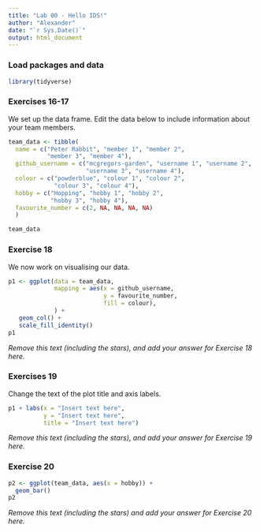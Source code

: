 ```yaml
---
title: "Lab 00 - Hello IDS!"
author: "Alexander"
date: "`r Sys.Date()`"
output: html_document
---
```


### Load packages and data

```r
library(tidyverse) 
```

### Exercises 16-17

We set up the data frame. Edit the data below to include information about your team members.

```r
team_data <- tibble(
  name = c("Peter Rabbit", "member 1", "member 2", 
           "member 3", "member 4"),
  github_username = c("mcgregors-garden", "username 1", "username 2", 
                      "username 3", "username 4"), 
  colour = c("powderblue", "colour 1", "colour 2", 
             "colour 3", "colour 4"),
  hobby = c("Hopping", "hobby 1", "hobby 2", 
            "hobby 3", "hobby 4"),
  favourite_number = c(2, NA, NA, NA, NA)
  )

team_data
```

### Exercise 18

We now work on visualising our data. 

```r
p1 <- ggplot(data = team_data, 
             mapping = aes(x = github_username, 
                           y = favourite_number,
                           fill = colour), 
             ) +
   geom_col() +
   scale_fill_identity()
p1
```


*Remove this text (including the stars), and add your answer for Exercise 18 here.*

### Exercises 19

Change the text of the plot title and axis labels.

```r
p1 + labs(x = "Insert text here", 
          y = "Insert text here",
          title = "Insert text here")
```

*Remove this text (including the stars), and add your answer for Exercise 19 here.*

### Exercise 20

```r
p2 <- ggplot(team_data, aes(x = hobby)) +
  geom_bar()
p2
```

*Remove this text (including the stars) and add your answer for Exercise 20 here.*

